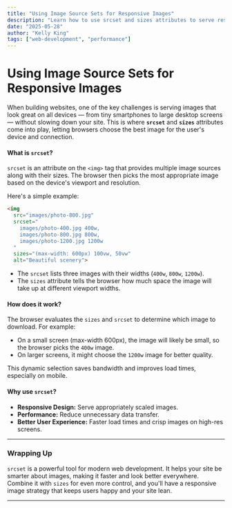 ```yaml
---
title: "Using Image Source Sets for Responsive Images"
description: "Learn how to use srcset and sizes attributes to serve responsive images that improve website performance and visual quality across all devices."
date: "2025-05-28"
author: "Kelly King"
tags: ["web-development", "performance"]
---
```


# Using Image Source Sets for Responsive Images

When building websites, one of the key challenges is serving images that look great on all devices — from tiny smartphones to large desktop screens — without slowing down your site. This is where **`srcset`** and **`sizes`** attributes come into play, letting browsers choose the best image for the user's device and connection.

#### What is `srcset`?

`srcset` is an attribute on the `<img>` tag that provides multiple image sources along with their sizes. The browser then picks the most appropriate image based on the device's viewport and resolution.

Here's a simple example:

```html
<img
  src="images/photo-800.jpg"
  srcset="
    images/photo-400.jpg 400w,
    images/photo-800.jpg 800w,
    images/photo-1200.jpg 1200w
  "
  sizes="(max-width: 600px) 100vw, 50vw"
  alt="Beautiful scenery">
```

- The `srcset` lists three images with their widths (`400w`, `800w`, `1200w`).
- The `sizes` attribute tells the browser how much space the image will take up at different viewport widths.

#### How does it work?

The browser evaluates the `sizes` and `srcset` to determine which image to download. For example:

- On a small screen (max-width 600px), the image will likely be small, so the browser picks the `400w` image.
- On larger screens, it might choose the `1200w` image for better quality.

This dynamic selection saves bandwidth and improves load times, especially on mobile.

#### Why use `srcset`?

- **Responsive Design:** Serve appropriately scaled images.
- **Performance:** Reduce unnecessary data transfer.
- **Better User Experience:** Faster load times and crisp images on high-res screens.

---

### Wrapping Up

`srcset` is a powerful tool for modern web development. It helps your site be smarter about images, making it faster and look better everywhere. Combine it with `sizes` for even more control, and you'll have a responsive image strategy that keeps users happy and your site lean.

---
